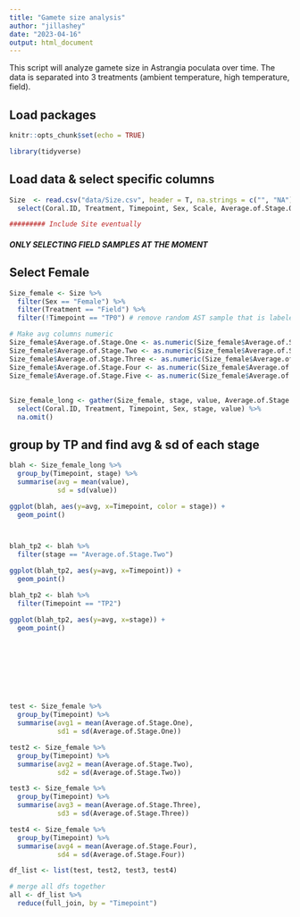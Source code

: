 ```yaml
---
title: "Gamete size analysis"
author: "jillashey"
date: "2023-04-16"
output: html_document
---
```


This script will analyze gamete size in Astrangia poculata over time. The data is separated into 3 treatments (ambient temperature, high temperature, field). 

## Load packages 
```r
knitr::opts_chunk$set(echo = TRUE)

library(tidyverse)
```

## Load data & select specific columns 
```r
Size  <- read.csv("data/Size.csv", header = T, na.strings = c("", "NA")) %>% 
  select(Coral.ID, Treatment, Timepoint, Sex, Scale, Average.of.Stage.One, Average.of.Stage.Two, Average.of.Stage.Three, Average.of.Stage.Four, Average.of.Stage.Five, Total.Gamates)

######### Include Site eventually 
```

##### ONLY SELECTING FIELD SAMPLES AT THE MOMENT 

## Select Female 
```r
Size_female <- Size %>% 
  filter(Sex == "Female") %>%
  filter(Treatment == "Field") %>%
  filter(!Timepoint == "TP0") # remove random AST sample that is labeled as FLD 

# Make avg columns numeric 
Size_female$Average.of.Stage.One <- as.numeric(Size_female$Average.of.Stage.One)
Size_female$Average.of.Stage.Two <- as.numeric(Size_female$Average.of.Stage.Two)
Size_female$Average.of.Stage.Three <- as.numeric(Size_female$Average.of.Stage.Three)
Size_female$Average.of.Stage.Four <- as.numeric(Size_female$Average.of.Stage.Four)
Size_female$Average.of.Stage.Five <- as.numeric(Size_female$Average.of.Stage.Five)
```

##  
```r
Size_female_long <- gather(Size_female, stage, value, Average.of.Stage.One:Average.of.Stage.Four) %>% 
  select(Coral.ID, Treatment, Timepoint, Sex, stage, value) %>% 
  na.omit()
```


## group by TP and find avg & sd of each stage 
```r

blah <- Size_female_long %>%
  group_by(Timepoint, stage) %>%
  summarise(avg = mean(value),
            sd = sd(value))

ggplot(blah, aes(y=avg, x=Timepoint, color = stage)) + 
  geom_point()



blah_tp2 <- blah %>% 
  filter(stage == "Average.of.Stage.Two")

ggplot(blah_tp2, aes(y=avg, x=Timepoint)) + 
  geom_point()

blah_tp2 <- blah %>% 
  filter(Timepoint == "TP2")

ggplot(blah_tp2, aes(y=avg, x=stage)) + 
  geom_point()









test <- Size_female %>% 
  group_by(Timepoint) %>%
  summarise(avg1 = mean(Average.of.Stage.One),
            sd1 = sd(Average.of.Stage.One))

test2 <- Size_female %>% 
  group_by(Timepoint) %>%
  summarise(avg2 = mean(Average.of.Stage.Two),
            sd2 = sd(Average.of.Stage.Two))

test3 <- Size_female %>% 
  group_by(Timepoint) %>%
  summarise(avg3 = mean(Average.of.Stage.Three),
            sd3 = sd(Average.of.Stage.Three))

test4 <- Size_female %>% 
  group_by(Timepoint) %>%
  summarise(avg4 = mean(Average.of.Stage.Four),
            sd4 = sd(Average.of.Stage.Four))

df_list <- list(test, test2, test3, test4)

# merge all dfs together 
all <- df_list %>%
  reduce(full_join, by = "Timepoint")
```

